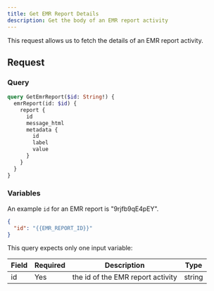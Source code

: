 ```yaml
---
title: Get EMR Report Details
description: Get the body of an EMR report activity
---
```


This request allows us to fetch the details of an EMR report activity.

## Request

### Query

```graphql
query GetEmrReport($id: String!) {
  emrReport(id: $id) {
    report {
      id
      message_html
      metadata {
        id
        label
        value
      }
    }
  }
}
```

### Variables

An example `id` for an EMR report is "9rjfb9qE4pEY".

```json
{
  "id": "{{EMR_REPORT_ID}}"
}
```

This query expects only one input variable:

<div className="table-wrapper">
  <table>
    <thead>
      <tr>
        <th>Field</th>
        <th>Required</th>
        <th>Description</th>
        <th>Type</th>
      </tr>
    </thead>
    <tbody>
      <tr>
        <td>id</td>
        <td>Yes</td>
        <td>the id of the EMR report activity</td>
        <td>string</td>
      </tr>
    </tbody>
  </table>
</div>
